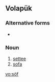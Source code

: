 ==Volapük==

===Alternative forms===
* {{l|vo|soyf}}

===Noun===
{{infl|vo|noun}}
 
# [[settee]]
# [[sofa]]

[[vo:söf]]